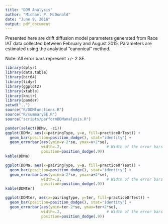 ```yaml
---
title: "DDM Analysis"
author: "Michael P. McDonald"
date: "June 9, 2016"
output: pdf_document
---
```


Presented here are drift diffusion model parameters generated from Race IAT data collected between February and August 2015.  Parameters are estimated using the analytical "canonical" method.

Note:  All error bars represent +/- 2 SE.

```r
library(dplyr)
library(data.table)
library(bit64)
library(tidyr)
library(ggplot2)
library(xtable)
library(knitr)
library(pander)
setwd("..")
source("R/DDMfunctions.R")
source("R/summarySE.R")
source("scripts/performDDManalysis.R")

```

```r

pander(select(DDMv, -ci))
ggplot(DDMv, aes(x=pairingType, y=v, fill=practiceOrTest)) +
  geom_bar(position=position_dodge(), stat="identity") +
  geom_errorbar(aes(ymin=v-2*se, ymax=v+2*se),
                width=.2,                    # Width of the error bars
                position=position_dodge(.9))
kable(DDMa)

ggplot(DDMa, aes(x=pairingType, y=a, fill=practiceOrTest)) +
  geom_bar(position=position_dodge(), stat="identity") +
  geom_errorbar(aes(ymin=a-2*se, ymax=a+2*se),
                width=.2,                    # Width of the error bars
                position=position_dodge(.9))
kable(DDMter)

ggplot(DDMter, aes(x=pairingType, y=ter, fill=practiceOrTest)) +
  geom_bar(position=position_dodge(), stat="identity") +
  geom_errorbar(aes(ymin=ter-2*se, ymax=ter+2*se),
                width=.2,                    # Width of the error bars
                position=position_dodge(.9))

```


